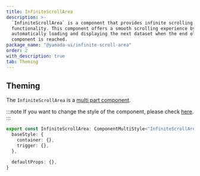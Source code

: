 ```yaml
---
title: InfiniteScrollArea
description: >-
  `InfiniteScrollArea` is a component that provides infinite scrolling
  functionality. This component offers a smooth scrolling experience by
  automatically loading and displaying the next dataset when the end of the
  component is reached.
package_name: "@yamada-ui/infinite-scroll-area"
order: 2
with_description: true
tab: Theming
---
```


## Theming

The `InfiniteScrollArea` is a [multi part component](/styled-system/theming/component-styles#multi-part-components).

:::note
If you want to change the style of the component, please check [here](/styled-system/theming/customize-theme#changing-the-style-of-components).
:::

```ts
export const InfiniteScrollArea: ComponentMultiStyle<"InfiniteScrollArea"> = {
  baseStyle: {
    container: {},
    trigger: {},
  },

  defaultProps: {},
}
```
